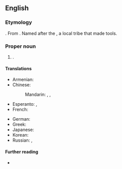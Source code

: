 ==English==

===Etymology===
{{compound|en|yellow|knife|gloss1=a colour like that of copper|gloss2=a tool prominently made, used, owned, and traded, by the T'satsąot'ınę}}. 
From {{der|en|dgr|T'satsąot'ınę}}.
Named after the {{m|en|Tsatsaotine|gloss=Copper People}} {{gloss|the {{w|lang=en|Yellowknives}}}}, a local {{l|en|Dene}} tribe that made {{l|en|copper}} tools.

===Proper noun===
{{en-proper noun|head=[[yellow|Yellow]][[knife]]}}

# {{place|en|The <<capital>> of and only <<city>> in the <<terr/Northwest Territories>>, <<c/Canada>>}}.

====Translations====
{{trans-top|capital of the Northwest Territories, Canada}}
* Armenian: {{t+|hy|Ելոունայֆ|sc=Armn}}
* Chinese:
*: Mandarin: {{t|cmn|耶洛奈夫|tr=Yēluònàifū|sc=Hani}}, {{t|cmn|黃刀鎮|sc=Hani}}, {{t|cmn|黄刀镇|tr=Huángdāo zhèn|sc=Hani}}
* Esperanto: {{t|eo|Yellowknife}}, {{qualifier|Esperantized}} {{t|eo|Jelonajfo}}
* French: {{t+|fr|Yellowknife}}
{{trans-mid}}
* German: {{t+|de|Yellowknife}}
* Greek: {{t|el|Γέλοουναϊφ|n}}
* Japanese: {{t|ja|イエローナイフ|tr=Ierōnaifu|sc=Jpan}}
* Korean: {{t|ko|^옐로나이프}}
* Russian: {{t+|ru|Йе́ллоунайф|m}}, {{t+|ru|Йеллоуна́йф|m}}
{{trans-bottom}}

====Further reading====
* {{pedialite|lang=en}}